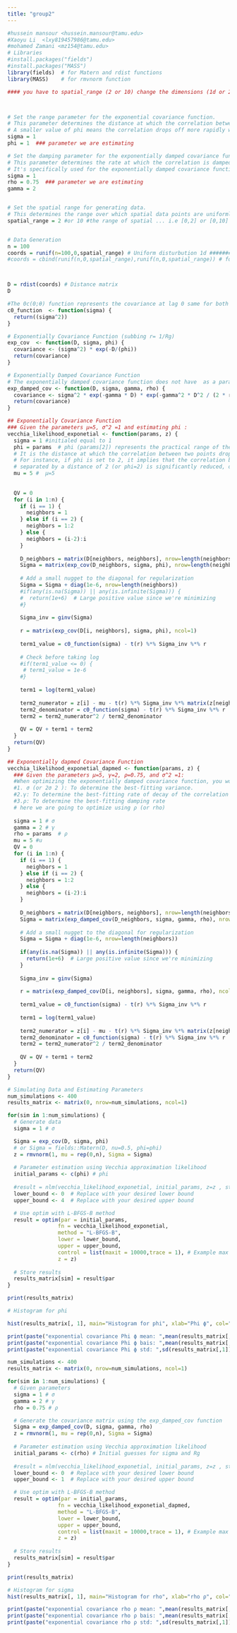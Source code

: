 ---
title: "group2"
---

```{r}
#hussein mansour <hussein.mansour@tamu.edu>
#Xaoyu Li  <lxy819457986@tamu.edu>
#mohamed Zamani <mz154@tamu.edu>
# Libraries
#install.packages("fields")
#install.packages("MASS")
library(fields)  # for Matern and rdist functions
library(MASS)    # for rmvnorm function
```

```{r parameters to change}
#### you have to spatial_range (2 or 10) change the dimensions (1d or 2d).



# Set the range parameter for the exponential covariance function.
# This parameter determines the distance at which the correlation between two spatial points drops significantly.
# A smaller value of phi means the correlation drops off more rapidly with distance.
sigma = 1
phi = 1  ### parameter we are estimating 

# Set the damping parameter for the exponentially damped covariance function.
# This parameter determines the rate at which the correlation is damped.
# It's specifically used for the exponentially damped covariance function and not the standard exponential covariance.
sigma = 1
rho = 0.75  ### parameter we are estimating
gamma = 2


# Set the spatial range for generating data.
# This determines the range over which spatial data points are uniformly sampled.
spatial_range = 2 #or 10 #the range of spatial ... i.e [0,2] or [0,10] #######################################change spatitial range here#################################


# Data Generation
n = 100
coords = runif(n=100,0,spatial_range) # Uniform disturbution 1d ################################# choose dimensions here *1D* ##################################
#coords = cbind(runif(n,0,spatial_range),runif(n,0,spatial_range)) # for Uniform distribution 2d  ########################### or dimensions here *2D* ########################



D = rdist(coords) # Distance matrix
D 
```

```{r}
#The 0c(0;θ) function represents the covariance at lag 0 same for both exponential and damped exponential
c0_function  <- function(sigma) {
  return((sigma^2))
}

# Exponentially Covariance Function (subbing r= 1/Rg)
exp_cov  <- function(D, sigma, phi) {
  covariance <- (sigma^2) * exp(-D/(phi))
  return(covariance)
}

# Exponentially Damped Covariance Function
# The exponentially damped covariance function does not have  as a parameter; instead, it uses γ(or gamma)(the rate of decay) and ρ (or rho)(damping parameter)
exp_damped_cov <- function(D, sigma, gamma, rho) {
  covariance <- sigma^2 * exp(-gamma * D) * exp(-gamma^2 * D^2 / (2 * rho^2))
  return(covariance)
}
```

```{r } 
## Exponentially Covariance Function
### Given the parameters μ=5, σ^2 =1 and estimating phi :
vecchia_likelihood_exponetial <- function(params, z) {
  sigma = 1 #initialed equal to 1
  phi = params  # phi (params[2]) represents the practical range of the covariance function. 
  # It is the distance at which the correlation between two points drops to a specific threshold.
  # For instance, if phi is set to 2, it implies that the correlation between two points 
  # separated by a distance of 2 (or phi=2) is significantly reduced, often close to 0. 
  mu = 5 #  μ=5
 
  
  QV = 0
  for (i in 1:n) {
    if (i == 1) {
      neighbors = 1
    } else if (i == 2) {
      neighbors = 1:2
    } else {
      neighbors = (i-2):i
    }
    
    D_neighbors = matrix(D[neighbors, neighbors], nrow=length(neighbors), ncol=length(neighbors))
    Sigma = matrix(exp_cov(D_neighbors, sigma, phi), nrow=length(neighbors), ncol=length(neighbors))
    
    # Add a small nugget to the diagonal for regularization
    Sigma = Sigma + diag(1e-6, nrow=length(neighbors))
    #if(any(is.na(Sigma)) || any(is.infinite(Sigma))) {
    #  return(1e+6)  # Large positive value since we're minimizing
    #}
    
    Sigma_inv = ginv(Sigma)
    
    r = matrix(exp_cov(D[i, neighbors], sigma, phi), ncol=1)
    
    term1_value = c0_function(sigma) - t(r) %*% Sigma_inv %*% r
    
    # Check before taking log
    #if(term1_value <= 0) {
     # term1_value = 1e-6
    #}
    
    term1 = log(term1_value)
    
    term2_numerator = z[i] - mu - t(r) %*% Sigma_inv %*% matrix(z[neighbors] - mu, ncol=1)
    term2_denominator = c0_function(sigma) - t(r) %*% Sigma_inv %*% r
    term2 = term2_numerator^2 / term2_denominator
    
    QV = QV + term1 + term2
  }
  return(QV)
}
```

```{r } 
## Exponentially dapmed Covariance Function 
vecchia_likelihood_exponetial_dapmed <- function(params, z) {
  ### Given the parameters μ=5, γ=2, ρ=0.75, and σ^2 =1:
  #When optimizing the exponentially damped covariance function, you would typically optimize with respect to:
  #1. σ (or 2σ 2 ): To determine the best-fitting variance.
  #2.γ: To determine the best-fitting rate of decay of the correlation with distance.
  #3.ρ: To determine the best-fitting damping rate
  # here we are going to optimize using ρ (or rho)
  
  sigma = 1 # σ
  gamma = 2 # γ
  rho = params  # ρ
  mu = 5 #u
  QV = 0 
  for (i in 1:n) {
    if (i == 1) {
      neighbors = 1
    } else if (i == 2) {
      neighbors = 1:2
    } else {
      neighbors = (i-2):i
    }
    
    D_neighbors = matrix(D[neighbors, neighbors], nrow=length(neighbors), ncol=length(neighbors))
    Sigma = matrix(exp_damped_cov(D_neighbors, sigma, gamma, rho), nrow=length(neighbors), ncol=length(neighbors))
    
    # Add a small nugget to the diagonal for regularization
    Sigma = Sigma + diag(1e-6, nrow=length(neighbors))
    
    if(any(is.na(Sigma)) || any(is.infinite(Sigma))) {
      return(1e+6)  # Large positive value since we're minimizing
    }
    
    Sigma_inv = ginv(Sigma)
    
    r = matrix(exp_damped_cov(D[i, neighbors], sigma, gamma, rho), ncol=1)
    
    term1_value = c0_function(sigma) - t(r) %*% Sigma_inv %*% r
    
    term1 = log(term1_value)
    
    term2_numerator = z[i] - mu - t(r) %*% Sigma_inv %*% matrix(z[neighbors] - mu, ncol=1)
    term2_denominator = c0_function(sigma) - t(r) %*% Sigma_inv %*% r
    term2 = term2_numerator^2 / term2_denominator
    
    QV = QV + term1 + term2
  }
  return(QV)
}
```

```{r}
# Simulating Data and Estimating Parameters
num_simulations <- 400
results_matrix <- matrix(0, nrow=num_simulations, ncol=1)

for(sim in 1:num_simulations) {
  # Generate data
  sigma = 1 # σ

  Sigma = exp_cov(D, sigma, phi)
  # or Sigma = fields::Matern(D, nu=0.5, phi=phi) 
  z = rmvnorm(1, mu = rep(0,n), Sigma = Sigma)
  
  # Parameter estimation using Vecchia approximation likelihood
  initial_params <- c(phi) # phi
  
  #result = nlm(vecchia_likelihood_exponetial, initial_params, z=z , stepmax=5, print.level=2, gradtol=10^(-10))
  lower_bound <- 0  # Replace with your desired lower bound
  upper_bound <- 4  # Replace with your desired upper bound

  # Use optim with L-BFGS-B method
  result = optim(par = initial_params, 
                fn = vecchia_likelihood_exponetial, 
                method = "L-BFGS-B", 
                lower = lower_bound, 
                upper = upper_bound, 
                control = list(maxit = 10000,trace = 1), # Example max iterations
                z = z)
  
  # Store results
  results_matrix[sim] = result$par
}

print(results_matrix)

```

```{r}
# Histogram for phi

hist(results_matrix[, 1], main="Histogram for phi", xlab="Phi ϕ", col="lightyellow", border="black", breaks="Sturges")


```

```{r}
print(paste("exponential covariance Phi ϕ mean: ",mean(results_matrix[,1])) )
print(paste("exponential covariance Phi ϕ bais: ",mean(results_matrix[,1]) - phi))
print(paste("exponential covariance Phi ϕ std: ",sd(results_matrix[,1])))
```


```{r}
num_simulations <- 400
results_matrix <- matrix(0, nrow=num_simulations, ncol=1)

for(sim in 1:num_simulations) {
  # Given parameters
  sigma = 1 # σ
  gamma = 2 # γ
  rho = 0.75 # ρ

  # Generate the covariance matrix using the exp_damped_cov function
  Sigma = exp_damped_cov(D, sigma, gamma, rho)
  z = rmvnorm(1, mu = rep(0,n), Sigma = Sigma)
  
  # Parameter estimation using Vecchia approximation likelihood
  initial_params <- c(rho) # Initial guesses for sigma and Rg
  
  #result = nlm(vecchia_likelihood_exponetial, initial_params, z=z , stepmax=5, print.level=2, gradtol=10^(-10))
  lower_bound <- 0  # Replace with your desired lower bound
  upper_bound <- 1  # Replace with your desired upper bound

  # Use optim with L-BFGS-B method
  result = optim(par = initial_params, 
                fn = vecchia_likelihood_exponetial_dapmed, 
                method = "L-BFGS-B", 
                lower = lower_bound, 
                upper = upper_bound, 
                control = list(maxit = 10000,trace = 1), # Example max iterations
                z = z)
  
  # Store results
  results_matrix[sim] = result$par
}

print(results_matrix)
```



```{r}
# Histogram for sigma
hist(results_matrix[, 1], main="Histogram for rho", xlab="rho ρ", col="lightblue", border="black", breaks="Sturges")
```



```{r}
print(paste("exponential covariance rho ρ mean: ",mean(results_matrix[,1])) )
print(paste("exponential covariance rho ρ bais: ",mean(results_matrix[,1]) - rho))
print(paste("exponential covariance rho ρ std: ",sd(results_matrix[,1])))
```